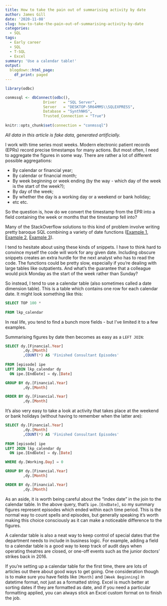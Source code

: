 ---
title: How to take the pain out of summarising activity by date
author: James Gill
date: '2020-11-08'
slug: how-to-take-the-pain-out-of-summarising-activity-by-date
categories:
  - SQL
tags:
  - Early career
  - SQL
  - T-SQL
  - Excel
summary: 'Use a calendar table!'
output:
  blogdown::html_page:
    df_print: paged
---

```{r setup, include=FALSE}
library(odbc)

conmssql <- dbConnect(odbc(),
                 Driver   = "SQL Server",
                 Server   = "DESKTOP-5R64MMS\\SQLEXPRESS",
                 Database = "SynthNHS",
                 Trusted_Connection = "True")
                 
knitr::opts_chunk$set(connection = "conmssql")                 
```

*All data in this article is fake data, generated artificially.*

I work with time series most weeks. Modern electronic patient records (EPRs) record precise timestamps for many actions. But most often, I need to aggregate the figures in some way. There are rather a lot of different possible aggregations:

- By calendar or financial year;
- By calendar or financial month; 
- By week beginning or week ending (by the way - which day of the week is the start of the week?);
- By day of the week;
- By whether the day is a working day or a weekend or bank holiday;
- etc etc.

So the question is, how do we convert the timestamp from the EPR into a field containing the week or months that the timestamp fell into?

Many of the StackOverflow solutions to this kind of problem involve writing pretty baroque SQL combining a variety of date functions ([Example 1](https://stackoverflow.com/questions/7168874/get-first-day-of-week-in-sql-server), [Example 2](https://stackoverflow.com/questions/1520789/how-can-i-select-the-first-day-of-a-month-in-sql), [Example 3](https://stackoverflow.com/questions/6744367/most-efficient-way-to-calculate-the-first-day-of-the-current-financial-year)). 

I tend to hesitate about using these kinds of snippets. I have to think hard to convince myself the code will work for any given date. Including obscure snippets creates an extra hurdle for the next analyst who has to read the code. The functions could be pretty slow, especially if you're dealing with large tables like outpatients. And what's the guarantee that a colleague would pick Monday as the start of the week rather than Sunday?

So instead, I tend to use a calendar table (also sometimes called a date dimension table). This is a table which contains one row for each calendar date. It might look something like this:

```{sql calendartable}
SELECT TOP 100 *
        
FROM lkp_calendar

```

In real life, you tend to find a bunch more fields - but I've limited it to a few examples.

Summarising figures by date then becomes as easy as a `LEFT JOIN`:

```{sql ep}
SELECT dy.[Financial.Year]
        ,dy.[Month]
        ,COUNT(*) AS 'Finished Consultant Episodes'
        
FROM [episode] ipe
LEFT JOIN lkp_calendar dy
  ON ipe.[EndDate] = dy.[Date]

GROUP BY dy.[Financial.Year]
        ,dy.[Month]

ORDER BY dy.[Financial.Year]
        ,dy.[Month]

```

It's also very easy to take a look at activity that takes place at the weekend or bank holidays (without having to remember when the latter are):

```{sql epworking}
SELECT dy.[Financial.Year]
        ,dy.[Month]
        ,COUNT(*) AS 'Finished Consultant Episodes'
        
FROM [episode] ipe
LEFT JOIN lkp_calendar dy
  ON ipe.[EndDate] = dy.[Date]

WHERE dy.[Working.Day] = 0

GROUP BY dy.[Financial.Year]
        ,dy.[Month]

ORDER BY dy.[Financial.Year]
        ,dy.[Month]

```

As an aside, it is worth being careful about the "index date" in the join to the calendar table. In the above query, that's `ipe.[EndDate]`, so my summary figures represent episodes which ended within each time period. This is the normal way to count spells and episodes, but generally speaking it's worth making this choice consciously as it can make a noticeable difference to the figures.

A calendar table is also a neat way to keep control of special dates that the department needs to include in business logic. For example, adding a field to a calendar table is a good way to keep track of audit days when operating theatres are closed, or one-off events such as the junior doctors' strikes back in 2016.

If you're setting up a calendar table for the first time, there are lots of articles out there about good ways to get going. One consideration though is to make sure you have fields like `[Month]` and `[Week Beginning]` in datetime format, not just as a formatted string. Excel is much better at sorting dates if they are formatted as date, and if you need a particular formatting applied, you can always stick an Excel custom format on to finish the job.